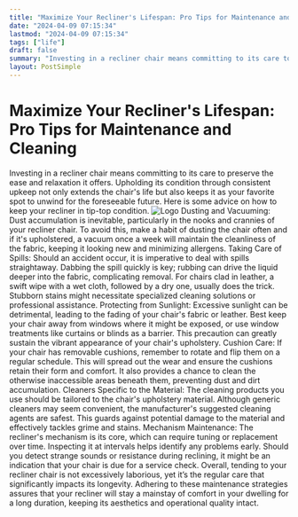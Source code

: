 ```yaml
---
title: "Maximize Your Recliner's Lifespan: Pro Tips for Maintenance and Cleaning"
date: "2024-04-09 07:15:34"
lastmod: "2024-04-09 07:15:34"
tags: ["life"]
draft: false
summary: "Investing in a recliner chair means committing to its care to preserve the ease and relaxation it offers. Upholding its condition through consistent upkeep not only extends the chair's life but also keeps it as your favorite spot to unwind for the foreseeable future. Here is some advice on how to keep your recliner in tip-top condition."
layout: PostSimple
---
```

# Maximize Your Recliner's Lifespan: Pro Tips for Maintenance and Cleaning
Investing in a recliner chair means committing to its care to preserve the ease and relaxation it offers. Upholding its condition through consistent upkeep not only extends the chair's life but also keeps it as your favorite spot to unwind for the foreseeable future. Here is some advice on how to keep your recliner in tip-top condition.
<img alt="Logo" class="lazyImg" data-src="https://cdn.seniorsselection.com/src_image/3d5ed53b07b71dd5f1d2e3cc817bbf5b.webp" src="/statics/image/loading.webp"/>
Dusting and Vacuuming:
Dust accumulation is inevitable, particularly in the nooks and crannies of your recliner chair. To avoid this, make a habit of dusting the chair often and if it's upholstered, a vacuum once a week will maintain the cleanliness of the fabric, keeping it looking new and minimizing allergens.
Taking Care of Spills:
Should an accident occur, it is imperative to deal with spills straightaway. Dabbing the spill quickly is key; rubbing can drive the liquid deeper into the fabric, complicating removal. For chairs clad in leather, a swift wipe with a wet cloth, followed by a dry one, usually does the trick. Stubborn stains might necessitate specialized cleaning solutions or professional assistance.
Protecting from Sunlight:
Excessive sunlight can be detrimental, leading to the fading of your chair's fabric or leather. Best keep your chair away from windows where it might be exposed, or use window treatments like curtains or blinds as a barrier. This precaution can greatly sustain the vibrant appearance of your chair's upholstery.
Cushion Care:
If your chair has removable cushions, remember to rotate and flip them on a regular schedule. This will spread out the wear and ensure the cushions retain their form and comfort. It also provides a chance to clean the otherwise inaccessible areas beneath them, preventing dust and dirt accumulation.
Cleaners Specific to the Material:
The cleaning products you use should be tailored to the chair's upholstery material. Although generic cleaners may seem convenient, the manufacturer's suggested cleaning agents are safest. This guards against potential damage to the material and effectively tackles grime and stains.
Mechanism Maintenance:
The recliner's mechanism is its core, which can require tuning or replacement over time. Inspecting it at intervals helps identify any problems early. Should you detect strange sounds or resistance during reclining, it might be an indication that your chair is due for a service check.
Overall, tending to your recliner chair is not excessively laborious, yet it’s the regular care that significantly impacts its longevity. Adhering to these maintenance strategies assures that your recliner will stay a mainstay of comfort in your dwelling for a long duration, keeping its aesthetics and operational quality intact.
        